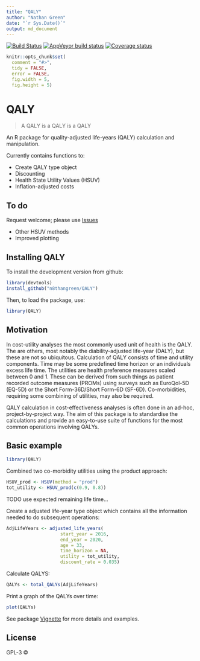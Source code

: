 ```yaml
---
title: "QALY"
author: "Nathan Green"
date: "`r Sys.Date()`"
output: md_document
---
```


[![Build Status](https://travis-ci.org/n8thangreen/QALY.svg?branch=master)](https://travis-ci.org/n8thangreen/QALY)
[![AppVeyor build status](https://ci.appveyor.com/api/projects/status/github/n8thangreen/QALY?branch=master&svg=true)](https://ci.appveyor.com/project/n8thangreen/QALY)
[![Coverage status](https://codecov.io/gh/n8thangreen/QALY/branch/master/graph/badge.svg)](https://codecov.io/github/n8thangreen/QALY?branch=master)



```r
knitr::opts_chunk$set(
  comment = "#>",
  tidy = FALSE,
  error = FALSE,
  fig.width = 5,
  fig.height = 5)
```


# QALY

> A QALY is a QALY is a QALY

An R package for quality-adjusted life-years (QALY) calculation and manipulation.

Currently contains functions to:

- Create QALY type object
- Discounting
- Health State Utility Values (HSUV)
- Inflation-adjusted costs

## To do
Request welcome; please use [Issues](https://github.com/n8thangreen/QALY/issues)

- Other HSUV methods
- Improved plotting


## Installing QALY

To install the development version from github:
```r
library(devtools)
install_github("n8thangreen/QALY")
```

Then, to load the package, use:
```r
library(QALY)
```


## Motivation
In cost-utility analyses the most commonly used unit of health is the QALY.
The are others, most notably the diability-adjusted life-year (DALY), but these are not so ubiquitous.
Calculation of QALY consists of time and utility components.
Time may be some predefined time horizon or an individuals excess life time.
The utilities are health preference measures scaled between 0 and 1.
These can be derived from such things as patient recorded outcome measures (PROMs) using surveys such as EuroQol-5D (EQ-5D) or the Short Form-36D/Short Form-6D (SF-6D).
Co-morbidities, requiring some combining of utilities, may also be required.

QALY calculation in cost-effectiveness analyses is often done in an ad-hoc, project-by-project way.
The aim of this package is to standardise the calculations and provide an easy-to-use suite of functions for the most common
operations involving QALYs.


## Basic example

```r
library(QALY)
```

Combined two co-morbidity utilities using the product approach:

```r
HSUV_prod <- HSUV(method = "prod") 
tot_utility <- HSUV_prod(c(0.9, 0.8))
```

TODO use expected remaining life time...

Create a adjusted life-year type object which contains all the information needed to do subsequent operations:

```r
AdjLifeYears <- adjusted_life_years(
                    start_year = 2016,
                    end_year = 2020,
                    age = 33,
                    time_horizon = NA,
                    utility = tot_utility,
                    discount_rate = 0.035)
```

Calculate QALYS:
```r
QALYs <- total_QALYs(AdjLifeYears)
```

Print a graph of the QALYs over time:
```r
plot(QALYs)
```

See package [Vignette](http://htmlpreview.github.io/?https://github.com/n8thangreen/QALY/blob/master/inst/doc/vignette_main.html) for more details and examples.

## License

GPL-3 © 
